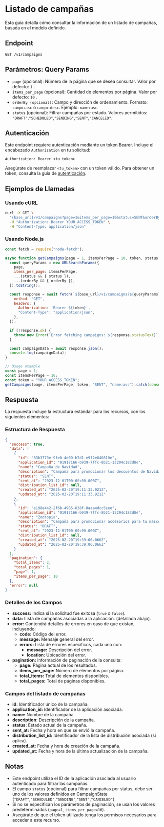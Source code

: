 # Listado de campañas

Esta guía detalla cómo consultar la información de un listado de campañas, basada en el modelo definido.

## Endpoint

`GET /v1/campaigns`

## Parámetros: Query Params

- `page` (opcional): Número de la página que se desea consultar. Valor por defecto: `1` .
- `items_per_page` (opcional): Cantidad de elementos por página. Valor por defecto: `10` .
- `orderBy (opcional)`: Campo y dirección de ordenamiento. Formato: `campo:asc` o `campo:desc`. Ejemplo: `name:asc`.
- `status` (opcional): Filtrar campañas por estado. Valores permitidos: `"DRAFT"`,`"SCHEDULED"`,`"SENDING"`,`"SENT"`,`"CANCELED"`.

## Autenticación

Este endpoint requiere autenticación mediante un token Bearer. Incluye el encabezado `Authorization` en tu solicitud:

```
Authorization: Bearer <tu_token>
```

Asegúrate de reemplazar `<tu_token>` con un token válido. Para obtener un token, consulta la guía de [autenticación](/docs/authentication/).

## Ejemplos de Llamadas

### Usando cURL

```bash
curl -X GET \
  '{base_url}/v1/campaigns?page=1&items_per_page=10&status=SENT&orderBy=name:asc' \
  -H "Authorization: Bearer YOUR_ACCESS_TOKEN" \
  -H "Content-Type: application/json"
```

### Usando Node.js

```javascript
const fetch = require("node-fetch");

async function getCampaigns(page = 1, itemsPerPage = 10, token, status, orderBy) {
  const queryParams = new URLSearchParams({
    page,
    items_per_page: itemsPerPage,
    ...(status && { status }),
    ...(orderBy && { orderBy }),
  }).toString();

  const response = await fetch(`${base_url}/v1/campaigns?${queryParams}`, {
    method: "GET",
    headers: {
      Authorization: `Bearer ${token}`,
      "Content-Type": "application/json",
    },
  });

  if (!response.ok) {
    throw new Error(`Error fetching campaigns: ${response.statusText}`);
  }

  const campaignData = await response.json();
  console.log(campaignData);
}

// Usage example
const page = 1;
const itemsPerPage = 10;
const token = "YOUR_ACCESS_TOKEN";
getCampaigns(page, itemsPerPage, token, "SENT", "name:asc").catch(console.error);
```

## Respuesta

La respuesta incluye la estructura estándar para los recursos, con los siguientes elementos:

### Estructura de Respuesta

```json
{
  "success": true,
  "data": [
    {
      "id": "83b3770e-9fe0-4e09-b7d1-e9f2e040810e",
      "application_id": "01917166-b939-7ffc-8b21-13294c183d8e",
      "name": "Campaña de Navidad",
      "description": "Campaña para promocionar los descuentos de Navidad",
      "status": "SENT",
      "sent_at": "2023-12-01T00:00:00.000Z",
      "distribution_list_id": null,
      "created_at": "2025-02-20T19:11:33.921Z",
      "updated_at": "2025-02-20T19:11:33.921Z"
    },
    {
      "id": "e198e442-2f6b-4985-838f-8aaa4dcc5eee",
      "application_id": "01917166-b939-7ffc-8b21-13294c183d8e",
      "name": "Zootopia",
      "description": "Campaña para promocionar accesorios para tu mascota",
      "status": "DRAFT",
      "sent_at": "2023-12-01T00:00:00.000Z",
      "distribution_list_id": null,
      "created_at": "2025-02-20T19:39:06.066Z",
      "updated_at": "2025-02-20T19:39:06.066Z"
    }
  ],
  "pagination": {
    "total_items": 2,
    "total_pages": 1,
    "page": 1,
    "items_per_page": 10
  },
  "error": null
}
```

### Detalles de los Campos

- **success:** Indica si la solicitud fue exitosa (`true` o `false`).
- **data:** Lista de campañas asociadas a la aplicación. (detallada abajo).
- **error:** Contendrá detalles de errores en caso de que existan, incluyendo:
  - **code:** Código del error.
  - **message:** Mensaje general del error.
  - **errors:** Lista de errores específicos, cada uno con:
    - **message:** Descripción del error.
    - **location:** Ubicación del error.
- **pagination:** Información de paginación de la consulta:
  - **page:** Página actual de los resultados.
  - **items_per_page:** Número de elementos por página.
  - **total_items:** Total de elementos disponibles.
  - **total_pages:** Total de páginas disponibles.

### Campos del listado de campañas

- **id:** Identificador único de la campaña.
- **application_id:** Identificador de la aplicación asociada.
- **name:** Nombre de la campaña.
- **description:** Descripción de la campaña.
- **status:** Estado actual de la campaña.
- **sent_at:** Fecha y hora en que se envió la campaña.
- **distribution_list_id:** Identificador de la lista de distribución asociada (si aplica).
- **created_at:** Fecha y hora de creación de la campaña.
- **updated_at:** Fecha y hora de la última actualización de la campaña.

## Notas

- Este endpoint utiliza el ID de la aplicación asociada al usuario autenticado para filtrar las campañas
- El campo `status` (opcional) para filtrar campañas por status, debe ser uno de los valores definidos en CampaignState (`"DRAFT"`,`"SCHEDULED"`,`"SENDING"`,`"SENT"`,`"CANCELED"`).
- Si no se especifican los parámetros de paginación, se usan los valores predeterminados (`page=1`, `items_per_page=10`).
- Asegúrate de que el token utilizado tenga los permisos necesarios para acceder a este recurso.
